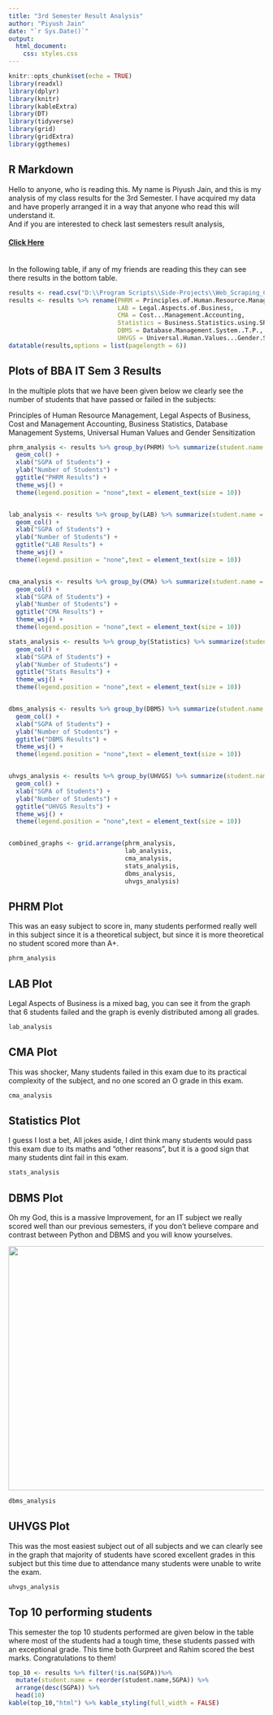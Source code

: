 ```yaml
---
title: "3rd Semester Result Analysis"
author: "Piyush Jain"
date: "`r Sys.Date()`"
output: 
  html_document:
    css: styles.css
---
```


```r
knitr::opts_chunk$set(echo = TRUE)
library(readxl)
library(dplyr)
library(knitr)
library(kableExtra)
library(DT)
library(tidyverse)
library(grid)
library(gridExtra)
library(ggthemes)
```

## R Markdown

Hello to anyone, who is reading this. My name is Piyush Jain, and this is my analysis of my class results for the 3rd Semester. 
I have acquired my data and have properly arranged it in a way that anyone who read this will understand it.<br>
And if you are interested to check last semesters result analysis,<br>
<a href = "https://whyismeleige.github.io/2nd-Semester-Results-Data-Analysis/2nd-Semester-Results-Data-Analysis.html"><h4>Click Here</h4></a><br>
In the following table, if any of my friends are reading this they can see there results in the bottom table.

```r
results <- read.csv("D:\\Program Scripts\\Side-Projects\\Web_Scraping_College_Website\\External Marks BBA IT 2nd year.csv")
results <- results %>% rename(PHRM = Principles.of.Human.Resource.Management,
                              LAB = Legal.Aspects.of.Business,
                              CMA = Cost...Management.Accounting,
                              Statistics = Business.Statistics.using.SPSS..T.P.,
                              DBMS = Database.Management.System..T.P.,
                              UHVGS = Universal.Human.Values...Gender.Sensitization..SEC.)
datatable(results,options = list(pagelength = 6))
```

## Plots of BBA IT Sem 3 Results

In the multiple plots that we have been given below we clearly see the number of students that have passed or failed in the subjects:

Principles of Human Resource Management, Legal Aspects of Business, Cost and Management Accounting, Business Statistics, Database Management Systems, Universal Human Values and Gender Sensitization

```r
phrm_analysis <- results %>% group_by(PHRM) %>% summarize(student.name = n()) %>% ggplot(aes(PHRM,student.name)) +
  geom_col() + 
  xlab("SGPA of Students") + 
  ylab("Number of Students") + 
  ggtitle("PHRM Results") +
  theme_wsj() +
  theme(legend.position = "none",text = element_text(size = 10))


lab_analysis <- results %>% group_by(LAB) %>% summarize(student.name = n()) %>% ggplot(aes(LAB,student.name)) +
  geom_col() + 
  xlab("SGPA of Students") + 
  ylab("Number of Students") + 
  ggtitle("LAB Results") +
  theme_wsj() +
  theme(legend.position = "none",text = element_text(size = 10))


cma_analysis <- results %>% group_by(CMA) %>% summarize(student.name = n()) %>% ggplot(aes(CMA,student.name)) +
  geom_col() + 
  xlab("SGPA of Students") + 
  ylab("Number of Students") + 
  ggtitle("CMA Results") +
  theme_wsj() +
  theme(legend.position = "none",text = element_text(size = 10))

stats_analysis <- results %>% group_by(Statistics) %>% summarize(student.name = n()) %>% ggplot(aes(Statistics,student.name)) +
  geom_col() + 
  xlab("SGPA of Students") + 
  ylab("Number of Students") + 
  ggtitle("Stats Results") +
  theme_wsj() +
  theme(legend.position = "none",text = element_text(size = 10))


dbms_analysis <- results %>% group_by(DBMS) %>% summarize(student.name = n()) %>% ggplot(aes(DBMS,student.name)) +
  geom_col() + 
  xlab("SGPA of Students") + 
  ylab("Number of Students") + 
  ggtitle("DBMS Results") +
  theme_wsj() +
  theme(legend.position = "none",text = element_text(size = 10))


uhvgs_analysis <- results %>% group_by(UHVGS) %>% summarize(student.name = n()) %>% ggplot(aes(UHVGS,student.name)) +
  geom_col() + 
  xlab("SGPA of Students") + 
  ylab("Number of Students") + 
  ggtitle("UHVGS Results") +
  theme_wsj() +
  theme(legend.position = "none",text = element_text(size = 10))


combined_graphs <- grid.arrange(phrm_analysis,
                                lab_analysis,
                                cma_analysis,
                                stats_analysis,
                                dbms_analysis,
                                uhvgs_analysis)
```

## PHRM Plot

This was an easy subject to score in, many students performed really well in this subject since it is a theoretical subject, but since it is more theoretical no student scored more than A+.

```r
phrm_analysis
```

## LAB Plot

Legal Aspects of Business is a mixed bag, you can see it from the graph that 6 students failed and the graph is evenly distributed among all grades.

```r
lab_analysis
```

## CMA Plot 
This was shocker, Many students failed in this exam due to its practical complexity of the subject, and no one scored an O grade in this exam.

```r
cma_analysis
```

## Statistics Plot

I guess I lost a bet, All jokes aside, I dint think many students would pass this exam due to its maths and "other reasons", but it is a good sign that many students dint fail in this exam.


```r
stats_analysis
```

## DBMS Plot

Oh my God, this is a massive Improvement, for an IT subject we really scored well than our previous semesters, if you don't believe compare and contrast between Python and DBMS and you will know yourselves.

<img src = "D:\Program Scripts\R Repository Practise\2nd-Semester-Results-Data-Analysis\figs\python-results.png" height = "480" width = "672">

```r
dbms_analysis
```


## UHVGS Plot

This was the most easiest subject out of all subjects and we can clearly see in the graph that majority of students have scored excellent grades in this subject but this time due to attendance many students were unable to write the exam.

```r
uhvgs_analysis
```

## Top 10 performing students

This semester the top 10 students performed are given below in the table where most of the students had a tough time, these students passed with an exceptional grade.
This time both Gurpreet and Rahim scored the best marks.
Congratulations to them!

```r
top_10 <- results %>% filter(!is.na(SGPA))%>% 
  mutate(student.name = reorder(student.name,SGPA)) %>%
  arrange(desc(SGPA)) %>%
  head(10)
kable(top_10,"html") %>% kable_styling(full_width = FALSE)
```